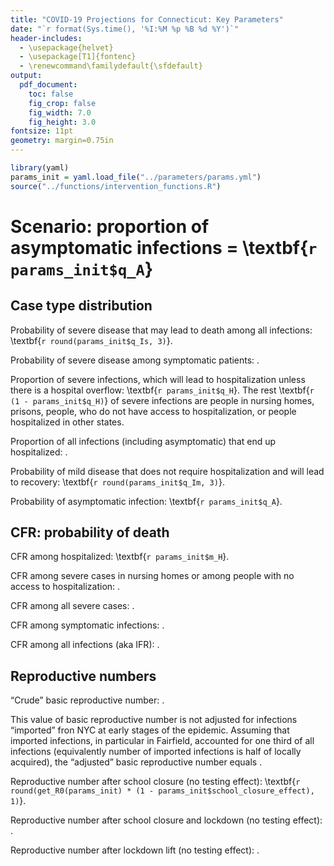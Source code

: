 ```yaml
---
title: "COVID-19 Projections for Connecticut: Key Parameters"
date: "`r format(Sys.time(), '%I:%M %p %B %d %Y')`"
header-includes:
  - \usepackage{helvet}
  - \usepackage[T1]{fontenc}
  - \renewcommand\familydefault{\sfdefault} 
output:
  pdf_document:
    toc: false
    fig_crop: false
    fig_width: 7.0
    fig_height: 3.0
fontsize: 11pt
geometry: margin=0.75in
---
```


```r
library(yaml)
params_init = yaml.load_file("../parameters/params.yml") 
source("../functions/intervention_functions.R")
```


# Scenario: proportion of asymptomatic infections = \textbf{`r params_init$q_A`}

## Case type distribution

Probability of severe disease that may lead to death among all infections: \textbf{`r round(params_init$q_Is, 3)`}. 

Probability of severe disease among symptomatic patients: \textbf{`r round( params_init$q_Is / (1 - params_init$q_A), 3)`}. 

Proportion of severe infections, which will lead to hospitalization unless there is a hospital overflow: \textbf{`r params_init$q_H`}. The rest \textbf{`r (1 - params_init$q_H)`} of severe infections are people in nursing homes, prisons, people, who do not have access to hospitalization, or people hospitalized in other states.

Proportion of all infections (including asymptomatic) that end up hospitalized: \textbf{`r round( params_init$q_Is * params_init$q_H, 3)`}.

Probability of mild disease that does not require hospitalization and will lead to recovery: \textbf{`r round(params_init$q_Im, 3)`}. 

Probability of asymptomatic infection: \textbf{`r params_init$q_A`}. 


## CFR: probability of death

CFR among hospitalized: \textbf{`r params_init$m_H`}.

CFR among severe cases in nursing homes or among people with no access to hospitalization: \textbf{`r params_init$m_H * params_init$m_NH_mult`}.

CFR among all severe cases: \textbf{`r round( with(params_init, q_H * m_H + (1 - q_H) * m_H * m_NH_mult ), 2)`}.

CFR among symptomatic infections: \textbf{ `r round( with (params_init, q_Is * (q_H * m_H + (1 - q_H) * m_H * m_NH_mult) / (1 - q_A) ), 3) `}.

CFR among all infections (aka IFR): \textbf{`r round( with (params_init, q_Is * (q_H * m_H + (1 - q_H) * m_H * m_NH_mult) ), 3) `}. 


## Reproductive numbers 

"Crude" basic reproductive number: \textbf{`r round(get_R0(params_init), 1)`}.

This value of basic reproductive number is not adjusted for infections "imported" fron NYC at early stages of the epidemic. Assuming that imported infections, in particular in Fairfield, accounted for one third of all infections (equivalently number of imported infections is half of locally acquired), the "adjusted" basic reproductive number equals  \textbf{`r round(get_R0(params_init)/1.5, 1)`}.

Reproductive number after school closure (no testing effect): \textbf{`r round(get_R0(params_init) * (1 - params_init$school_closure_effect), 1)`}.

Reproductive number after school closure and lockdown (no testing effect): \textbf{`r round(get_R0(params_init) * (1 - params_init$school_closure_effect - params_init$lockdown_effect), 2)`}.

Reproductive number after lockdown lift (no testing effect): \textbf{`r round(get_R0(params_init) * (1 - params_init$school_closure_effect - params_init$distancing_effect), 2)`}.

\clearpage







 <!-- ### Version:  -->
 <!-- Code version reference: `r system("git rev-parse HEAD", intern=TRUE)` -->






